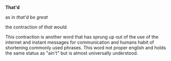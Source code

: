 '''That'd'''

as in ''that'd be great''

the contraction of ''that would.''

This contraction is another word that has sprung up out of the use of the internet and instant messages for communication and humans habit of shortening commonly used phrases. This word not proper english and holds the same status as "ain't" but is almost universally understood.